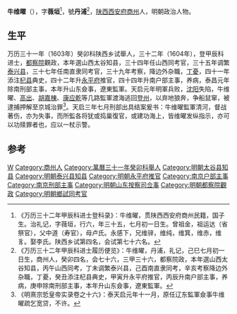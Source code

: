 '''牛维曜'''（{{bd|？||？|catIdx=}}），字'''薇垣'''<ref>《万历三十二年甲辰科进士登科录》：牛维曜，贯陕西西安府商州民籍，国子生。治礼记，字薇垣，行六，年三十五，七月初一日生。曾祖金，祖运达（省祭官），父中道（寿官），母卢氏。永感下，兄维骍，维纯，维箕，维赤，维豸。娶李氏。陕西乡试第四名，会试第七十六名。</ref>，號'''丹浦'''<ref>《万历三十二年甲辰科进士履历便览》：牛维曜，丹浦，礼记，己巳七月初一日生，商州人，癸卯四名，会七十六，三甲三十六，都察院政，本年選山西太谷知县，丙午山西同考，丁未调繁泰兴县，己酉南直隶同考，辛亥考察降边外杂職，丁憂，癸丑添注杞县典史，甲寅升永平府推官，丙辰升南户部主事，养病，庚申除南刑部主事，本年升山东僉事，遼東監軍。</ref>，[[陕西|陕西]][[西安府|西安府]][[商州|商州]]人，明朝政治人物。

== 生平 ==
万历三十一年（1603年）癸卯科陕西乡试舉人，三十二年（1604年），登甲辰科进士，[[都察院|都察院]]觀政，本年選山西太谷知县，三十四年任山西同考官，三十五年调繁[[泰兴县|泰兴县]]，三十七年任南直隶同考官，三十九年考察，降边外杂職，[[丁憂|丁憂]]，四十一年添注[[杞县|杞县]]典史，四十二年升[[永平府|永平府]]推官，四十四年升南户部主事，养病，泰昌元年除南刑部主事，本年升山东僉事，遼東監軍。天启元年明軍兵败，[[沈阳|沈阳]]失陷，牛维曜、[[高出|高出]]、[[胡嘉棟|胡嘉棟]]、[[康应乾|康应乾]]等几路監軍渡海逃回[[登州|登州]]，以弃地狼奔，争船鼠窜，被逮捕押解至京城治罪<ref>《明熹宗悊皇帝实录卷之十六》：泰天启元年十一月，原任辽东監軍僉事牛维曜疏乞宽贷，不许。</ref>。天启三年七月刑部出具结案爰书：牛维曜監軍清河，督战著伤，亦为失事，而所監各将犹或捣巢復官，或建功海上，皆维曜发纵指示，亦可以功赎罪者也，应以一杖示警。

==参考==
{{reflist}}

{{萬曆三十二年甲辰科殿試金榜}}

{{Authority control}}

{{DEFAULTSORT:}}
[[Category:牛姓|W]]
[[Category:商州人|Category:商州人]]
[[Category:萬曆三十一年癸卯科舉人|Category:萬曆三十一年癸卯科舉人]]
[[Category:明朝太谷县知县|Category:明朝太谷县知县]]
[[Category:明朝泰兴县知县|Category:明朝泰兴县知县]]
[[Category:明朝永平府推官|Category:明朝永平府推官]]
[[Category:南京户部主事|Category:南京户部主事]]
[[Category:南京刑部主事|Category:南京刑部主事]]
[[Category:明朝山东按察司佥事|Category:明朝山东按察司佥事]]
[[Category:明朝都察院觀政|Category:明朝都察院觀政]]
[[Category:明朝鄉試同考官|Category:明朝鄉試同考官]]


{{明朝人物小作品}}